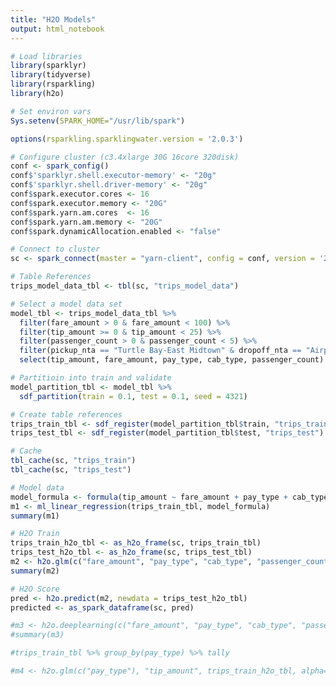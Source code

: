 ```yaml
---
title: "H2O Models"
output: html_notebook
---
```


```r
# Load libraries
library(sparklyr)
library(tidyverse)
library(rsparkling)
library(h2o)

# Set environ vars
Sys.setenv(SPARK_HOME="/usr/lib/spark")

options(rsparkling.sparklingwater.version = '2.0.3')

# Configure cluster (c3.4xlarge 30G 16core 320disk)
conf <- spark_config()
conf$'sparklyr.shell.executor-memory' <- "20g"
conf$'sparklyr.shell.driver-memory' <- "20g"
conf$spark.executor.cores <- 16
conf$spark.executor.memory <- "20G"
conf$spark.yarn.am.cores  <- 16
conf$spark.yarn.am.memory <- "20G"
conf$spark.dynamicAllocation.enabled <- "false"

# Connect to cluster
sc <- spark_connect(master = "yarn-client", config = conf, version = '2.0.0')

# Table References
trips_model_data_tbl <- tbl(sc, "trips_model_data")
```

```r
# Select a model data set
model_tbl <- trips_model_data_tbl %>%
  filter(fare_amount > 0 & fare_amount < 100) %>%
  filter(tip_amount >= 0 & tip_amount < 25) %>%
  filter(passenger_count > 0 & passenger_count < 5) %>%
  filter(pickup_nta == "Turtle Bay-East Midtown" & dropoff_nta == "Airport") %>%
  select(tip_amount, fare_amount, pay_type, cab_type, passenger_count) 

# Partitioin into train and validate
model_partition_tbl <- model_tbl %>%
  sdf_partition(train = 0.1, test = 0.1, seed = 4321)

# Create table references
trips_train_tbl <- sdf_register(model_partition_tbl$train, "trips_train")
trips_test_tbl <- sdf_register(model_partition_tbl$test, "trips_test")

# Cache
tbl_cache(sc, "trips_train")
tbl_cache(sc, "trips_test")

# Model data
model_formula <- formula(tip_amount ~ fare_amount + pay_type + cab_type + passenger_count)
m1 <- ml_linear_regression(trips_train_tbl, model_formula)
summary(m1)

# H2O Train
trips_train_h2o_tbl <- as_h2o_frame(sc, trips_train_tbl)
trips_test_h2o_tbl <- as_h2o_frame(sc, trips_test_tbl)
m2 <- h2o.glm(c("fare_amount", "pay_type", "cab_type", "passenger_count"), "tip_amount", trips_train_h2o_tbl, alpha=0, lambda=0)
summary(m2)

# H2O Score
pred <- h2o.predict(m2, newdata = trips_test_h2o_tbl)
predicted <- as_spark_dataframe(sc, pred)

#m3 <- h2o.deeplearning(c("fare_amount", "pay_type", "cab_type", "passenger_count"), "tip_amount", trips_train_h2o_tbl)
#summary(m3)

#trips_train_tbl %>% group_by(pay_type) %>% tally

#m4 <- h2o.glm(c("pay_type"), "tip_amount", trips_train_h2o_tbl, alpha=0, lambda=0)

```